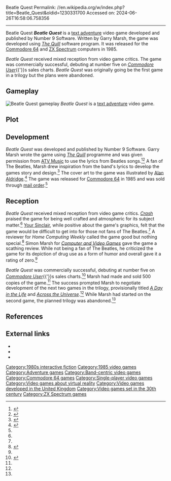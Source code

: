 Beatle Quest
Permalink: //en.wikipedia.org/w/index.php?title=Beatle_Quest&oldid=1230331700
Accessed on: 2024-06-26T16:58:06.758356



------
Beatle Quest
{{Short description|1985 video game}}
{{Use dmy dates|date=July 2022}}
{{Infobox video game
| title = Beatle Quest
| image = File:Beatle_Quest.jpg
| caption = Cover art by [[Alan Aldridge]]
| developer = Number 9 Software
| publisher = Number 9 Software
| engine = [[The Quill (software)| The Quill]]
| programmer = Garry Marsh
| released = 1985
| genre = [[Text adventure]]
| modes = [[Single-player video game|Single-player]]
| platforms = {{Unbulleted list|[[Commodore 64]], [[ZX Spectrum]]}}
}}
'''''Beatle Quest''''' is a [[text adventure]] video game developed and published by Number 9 Software. Written by Garry Marsh, the game was developed using [[The Quill (software)|''The Quill'']] software program. It was released for the [[Commodore 64]] and [[ZX Spectrum]] computers in 1985.

''Beatle Quest'' received mixed reception from video game critics. The game was commercially successful, debuting at number five on ''[[Commodore User]]''{{'}}s sales charts. ''Beatle Quest'' was originally going be the first game in a trilogy but the plans were abandoned.

==Gameplay==
{{expand section|date=December 2023}}
[[File:Beatle_Quest_girl.png|thumb|left|''Beatle Quest'' gameplay]]
''Beatle Quest'' is a [[text adventure]] video game.

==Plot==
{{no plot|date=December 2023}}

==Development==
''Beatle Quest'' was developed and published by Number 9 Software. Garry Marsh wrote the game using [[The Quill (software)|''The Quill'']] programme and was given permission from [[ATV Music]] to use the lyrics from Beatles songs.<ref name=PCW>{{cite magazine|magazine=[[Popular Computing Weekly]]|title=Tony Bridges Adventure Corner|last=Bridges|first=Tony|date=20-26 February 1986|volume=5|number=8|page=35|url=https://archive.org/details/NH2021_Popular_Computing_Weekly_Issue860220.pdf/page/n33/mode/2up}}</ref><ref>{{cite magazine|magazine=[[Popular Computing Weekly]]|title=Quest for the Fab four|date=21-27 February 1985|volume=4|number=8|page=5|url=https://archive.org/details/popular-computing-weekly-1985-02-21/page/n3/mode/2up}}</ref> A fan of The Beatles, Marsh drew inspiration from the band's lyrics to develop the games story and design.<ref name="Interview">{{cite interview|title=Interview with Garry Marsh re: Beatle Quest|last=Marsh|first=Garry|interviewer=John Aycock|publisher=[[University of Calgary]]|date=December 2017|url=https://prism.ucalgary.ca/bitstream/handle/1880/106226/2017-1101-08.pdf}}</ref> The cover art to the game was illustrated by [[Alan Aldridge]].<ref>{{cite magazine|magazine=[[Your 64]]|title=Fab Four On Sixty Four|issue=11|date=July 1985|page=7|url=https://archive.org/details/Your64Issue11Jul85/page/n7/mode/2up}}</ref> The game was released for [[Commodore 64]] in 1985 and was sold through [[mail order]].<ref name=PCW/>

==Reception==
{{VG Reviews
|CVG = 0/10<ref name=CVG>{{cite magazine|magazine=[[Computer and Video Games]]|title=Adventure Reviews|last=Marsh|first=Simon|issue=47|date=September 1985|pages=100–102|url=https://archive.org/details/ComputerAndVideoGamesIssue047Sep85/page/n101/mode/2up}}</ref>
|CRASH = 7/10<ref name=Crash>{{cite magazine|magazine=[[Crash (magazine)|Crash]]|title=Beatle Quest|issue=27|date=April 1986|page=73|url=https://archive.org/details/crash-magazine-27/page/n95/mode/2up}}</ref>
|SUser = {{rating|3|5}}<ref name=SUser>{{cite magazine|magazine=[[Sinclair User]]|title=Beatle Quest|last=Price|first=Richard|issue=48|date=March 1986|page=73|url=https://archive.org/details/sinclair-user-magazine-048/page/n71/mode/2up}}</ref>
|YSinclair = 6/10<ref name=YSinclair>{{cite magazine|magazine=[[Your Sinclair]]|title=Beatle Quest|issue=3|date=March 1986|page=77|url=https://archive.org/details/Your_Sinclair_003/page/77/mode/2up}}</ref>
| rev1 = ''[[Commodore Force]]''
| rev1Score = 55%<ref name=CF>{{cite magazine|magazine=[[Commodore Force]]|title=Beatle Quest|issue=3|date=March 1993|page=37|url=https://archive.org/details/ZZap64Issue0931993Mar/page/n35/mode/2up}}</ref>
}}
''Beatle Quest'' received mixed reception from video game critics. [[Crash (magazine)|''Crash'']] praised the game for being well crafted and atmospheric for its subject matter.<ref name=Crash/> [[Your Sinclair]], while positive about the game's graphics, felt that the game would be difficult to get into for those not fans of The Beatles.<ref name=YSinclair/> A reviewer for ''Home Computing Weekly'' called the game good but nothing special.<ref>{{cite magazine|magazine=Home Computing Weekly|title=Reviews|issue=120|date=9 July 1985|page=15|url=https://archive.org/details/home-computing-weekly-120/page/n13/mode/2up}}</ref> Simon Marsh for ''[[Computer and Video Games]]'' gave the game a scathing review. While not being a fan of The Beatles, he criticized the game for its depiction of drug use as a form of humor and overall gave it a rating of zero.<ref name=CVG/>

''Beatle Quest'' was commercially successful, debuting at number five on ''[[Commodore User]]''{{'}}s sales charts.<ref name=CUser>{{cite magazine|magazine=[[Commodore User]]|title=Adventure News|issue=25|date=October 1985|page=21|url=https://archive.org/details/CommodoreUserIssue251985Oct/page/n19/mode/2up}}</ref> Marsh had made and sold 500 copies of the game.<ref name="Interview"/> The success prompted Marsh to negotiate development of the next two games in the trilogy, provisionally titled ''[[A Day in the Life]]'' and ''[[Across the Universe]]''.<ref name=CUser/> While Marsh had started on the second game, the planned trilogy was abandoned.<ref name="Interview"/>

==References==
{{reflist}}

==External links==
* {{Internet Archive game|id=/zx_Beatle_Quest_1985_Number_9_Software}}
*{{mobygames|id=/beatle-quest}}
* {{WoS_game|id=5994}}
{{The Beatles}}

[[Category:1980s interactive fiction]]
[[Category:1985 video games]]
[[Category:Adventure games]]
[[Category:Band-centric video games]]
[[Category:Commodore 64 games]]
[[Category:Single-player video games]]
[[Category:Video games about virtual reality]]
[[Category:Video games developed in the United Kingdom]]
[[Category:Video games set in the 30th century]]
[[Category:ZX Spectrum games]]